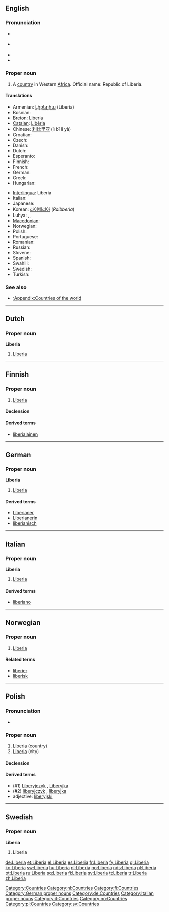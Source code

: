 {{also|liberia}}
==English==
{{wikipedia}}

===Pronunciation===
* {{a|RP}} {{IPA|/laɪˈbɪəriə/}}
* {{a|US}} {{IPA|/laɪˈbɪriə/}}
* {{audio|En-us-Liberia.ogg|Audio (US)}}
* {{rhymes|ɪəriə}}

===Proper noun===
{{en-proper noun}}

# A [[country]] in Western [[Africa]]. Official name: Republic of Liberia.

====Translations====
{{trans-top|country in Western Africa}}
* Armenian: [[Լիբերիա]] (Liberia)
* Bosnian: {{t-|bs|Liberija|f}}
* [[Breton]]: Liberia
* [[Catalan]]: [[Libèria]]
* Chinese: [[利比里亚]] (lì bǐ lǐ yà)
* Croatian: {{t-|hr|Liberija|f}}
* Czech: {{t-|cs|Libérie|f}}
* Danish: {{t-|da|Liberia}}
* Dutch: {{t+|nl|Liberia|n}}
* Esperanto: {{t-|eo|Liberio|xs=Esperanto}}
* Finnish: {{t+|fi|Liberia}}
* French: {{t+|fr|Liberia|m}}
* German: {{t+|de|Liberia}}
* Greek: {{t-|el|Λιβερία|f|tr=Livería|sc=Grek}}
* Hungarian: {{t+|hu|Libéria}}
{{trans-mid}}
* [[Interlingua]]: Liberia
* Italian: {{t-|it|Liberia|f}}
* Japanese: {{t-|ja|リベリア|tr=Riberia|sc=Jpan}}
* Korean: [[라이베리아]] (''Raibberia'')
* Luhya: {{tø|luy|Liberia}},  {{tø|luy|Liberia}},  {{tø|luy|Liberia}}
* [[Macedonian]]: {{t|mk|Либерија|f|tr=Libérija|sc=Cyrl}}
* Norwegian: {{t+|no|Liberia}}
* Polish: {{t+|pl|Liberia}}
* Portuguese: {{t+|pt|Libéria}}
* Romanian: {{t-|ro|Liberia|f}}
* Russian: {{t+|ru|Либерия|sc=Cyrl}}
* Slovene: {{t+|sl|Liberija|f}}
* Spanish: {{t+|es|Liberia}}
* Swahili: {{t|sw|Liberia}}
* Swedish: {{t+|sv|Liberia}}
* Turkish: {{t+|tr|Liberya}}
{{trans-bottom}}

===See also===
* [[:Appendix:Countries of the world]]

[[Category:Countries]]

----

==Dutch==

===Proper noun===
'''Liberia''' {{n}}

# [[Liberia#English|Liberia]]

[[Category:nl:Countries]]

----

==Finnish==
{{wikipedia|lang=fi}}

===Proper noun===
{{infl|fi|proper noun}}

# [[#English|Liberia]]

====Declension====
{{fi-decl-kulkija|Liberi|np=1}}

====Derived terms====
* [[liberialainen]]

[[Category:fi:Countries]]

----

==German==
{{wikipedia|lang=de}}

===Proper noun===
'''Liberia''' {{n}}

# [[#English|Liberia]]

====Derived terms====
* [[Liberianer]]
* [[Liberianerin]]
* [[liberianisch]]

[[Category:German proper nouns]]
[[Category:de:Countries]]

----

==Italian==
{{wikipedia|lang=it}}

===Proper noun===
'''Liberia''' {{f}}

# [[#English|Liberia]]

====Derived terms====
* [[liberiano]]

[[Category:Italian proper nouns]]
[[Category:it:Countries]]

----

==Norwegian==

===Proper noun===
{{infl|no|proper noun}}

# [[Liberia#English|Liberia]]

====Related terms====
* [[liberier]]
* [[liberisk]]

[[Category:no:Countries]]

----

==Polish==

===Pronunciation===
* {{IPA|/liˈbɛrja/|lang=pl}}

===Proper noun===
{{infl|pl|proper noun|g=f}}

# [[#English|Liberia]] (country)
# [[#English|Liberia]] (city)

====Declension====
{{pl-decl-noun-sing
|Liberia
|Liberii
|Liberii
|Liberię
|Liberią
|Liberii
|Liberio
}}

====Derived terms====
* (#1) [[Liberyjczyk]] {{m}}, [[Liberyjka]] {{f}}
* (#2) [[liberyjczyk]] {{m}}, [[liberyjka]] {{f}}
* adjective: [[liberyjski]]

[[Category:pl:Countries]]

----

==Swedish==

===Proper noun===
'''Liberia'''

# Liberia

[[Category:sv:Countries]]

[[de:Liberia]]
[[et:Liberia]]
[[el:Liberia]]
[[es:Liberia]]
[[fr:Liberia]]
[[fy:Liberia]]
[[gl:Liberia]]
[[ko:Liberia]]
[[sw:Liberia]]
[[hu:Liberia]]
[[nl:Liberia]]
[[no:Liberia]]
[[nds:Liberia]]
[[pl:Liberia]]
[[pt:Liberia]]
[[ru:Liberia]]
[[sq:Liberia]]
[[fi:Liberia]]
[[sv:Liberia]]
[[tt:Liberia]]
[[tr:Liberia]]
[[zh:Liberia]]